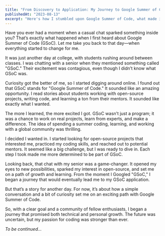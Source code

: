 ```yaml
---
title: "From Discovery to Application: My Journey to Google Summer of Code"
publishedAt: "2023-08-13"
excerpt: "Here's how I stumbled upon Google Summer of Code, what made it so exciting, and the steps I took to get in. It's a tale of discovery, teamwork, and diving into the world of coding."
---
```


Have you ever had a moment when a casual chat sparked something inside you? That’s exactly what happened when I first heard about Google Summer of Code (GSoC). Let me take you back to that day—when everything started to change for me.

It was just another day at college, with students rushing around between classes. I was chatting with a senior when they mentioned something called "GSoC." Their excitement was contagious, even though I didn’t know what GSoC was.

Curiosity got the better of me, so I started digging around online. I found out that GSoC stands for "Google Summer of Code." It sounded like an amazing opportunity. I read stories about students working with open-source projects, writing code, and learning a ton from their mentors. It sounded like exactly what I wanted.

The more I learned, the more excited I got. GSoC wasn’t just a program; it was a chance to work on real projects, learn from experts, and make a difference. The idea of spending a summer coding, learning, and working with a global community was thrilling.

I decided I wanted in. I started looking for open-source projects that interested me, practiced my coding skills, and reached out to potential mentors. It seemed like a big challenge, but I was ready to dive in. Each step I took made me more determined to be part of GSoC.

Looking back, that chat with my senior was a game-changer. It opened my eyes to new possibilities, sparked my interest in open-source, and set me on a path of growth and learning. From the moment I Googled "GSoC," I began a journey that would eventually lead me to my GSoC application.

But that’s a story for another day. For now, it’s about how a simple conversation and a bit of curiosity set me on an exciting path with Google Summer of Code.

So, with a clear goal and a community of fellow enthusiasts, I began a journey that promised both technical and personal growth. The future was uncertain, but my passion for coding was stronger than ever.

*To be continued...*
